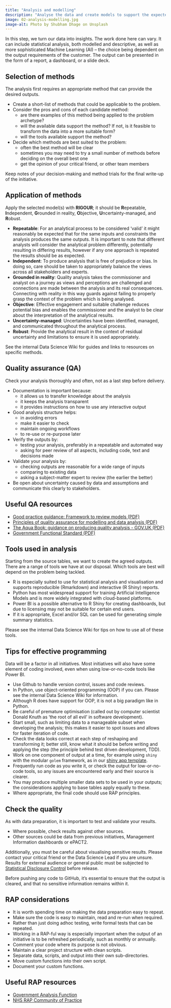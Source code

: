 ```yaml
---
title: "Analysis and modelling"
description: "Analyse the data and create models to support the expected outputs."
image: 02-analysis-modelling.jpg
image-alt: Photo by Shubham Dhage on Unsplash
---
```


In this step, we turn our data into insights. The work done here can vary. It can include statistical analysis, both modelled and descriptive, as well as more sophisticated Machine Learning (AI) – the choice being dependent on the output requirements of the customer. The output can be presented in the form of a report, a dashboard, or a slide deck.

## Selection of methods

The analysis first requires an appropriate method that can provide the desired outputs.

-	Create a short-list of methods that could be applicable to the problem.
-	Consider the pros and cons of each candidate method:
    -	are there examples of this method being applied to the problem archetype?
    -	will the available data support the method? If not, is it feasible to transform the data into a more suitable form?
    -	will the tools available support the method?
-	Decide which methods are best suited to the problem:
    -	often the best method will be clear
    -	sometimes you may need to try a small number of methods before deciding on the overall best one
    -	get the opinion of your critical friend, or other team members

Keep notes of your decision-making and method trials for the final write-up of the initiative.

## Application of methods

Apply the selected model(s) with **RIGOUR**; it should be **R**epeatable, **I**ndependent, **G**rounded in reality, **O**bjective, **U**ncertainty-managed, and **R**obust.

- **Repeatable**: For an analytical process to be considered 'valid' it might reasonably be expected that for the same inputs and constraints the analysis produces the same outputs. It is important to note that different analysts will consider the analytical problem differently, potentially resulting in differing results, however if any one approach is repeated the results should be as expected.
- **Independent**: To produce analysis that is free of prejudice or bias. In doing so, care should be taken to appropriately balance the views across all stakeholders and experts.
- **Grounded in reality**: Quality analysis takes the commissioner and analyst on a journey as views and perceptions are challenged and connections are made between the analysis and its real consequences. Connecting with reality in this way guards against failing to properly grasp the context of the problem which is being analysed.
- **Objective**: Effective engagement and suitable challenge reduces potential bias and enables the commissioner and the analyst to be clear about the interpretation of the analytical results.
-	**Uncertainty-managed**: Uncertainties have been identified, managed, and communicated throughout the analytical process.
-	**Robust**: Provide the analytical result in the context of residual uncertainty and limitations to ensure it is used appropriately.

See the internal Data Science Wiki for guides and links to resources on specific methods.

## Quality assurance (QA)

Check your analysis thoroughly and often, not as a last step before delivery.

-	Documentation is important because:
    -	it allows us to transfer knowledge about the analysis
    -	it keeps the analysis transparent
    -	it provides instructions on how to use any interactive output
-	Good analysis structure helps:
    -	in avoiding errors
    -	make it easier to check
    -	maintain ongoing workflows
    -	to re-use or re-purpose later
-	Verify the outputs by:
    -	testing your analysis, preferably in a repeatable and automated way
    -	asking for peer review of all aspects, including code, text and decisions made
- Validate your analysis by:
    -	checking outputs are reasonable for a wide range of inputs
    -	comparing to existing data
    -	asking a subject-matter expert to review (the earlier the better)
-	Be open about uncertainty caused by data and assumptions and communicate this clearly to stakeholders.

## Useful QA resources

- [Good practice guidance: Framework to review models (PDF)](https://www.nao.org.uk/wp-content/uploads/2016/03/11018-002-Framework-to-review-models_External_4DP.pdf)
- [Principles of quality assurance for modelling and data analysis (PDF)](https://assets.publishing.service.gov.uk/government/uploads/system/uploads/attachment_data/file/878616/Principles_of_QA_for_analysis.pdf)
- [The Aqua Book: guidance on producing quality analysis - GOV.UK (PDF)](https://assets.publishing.service.gov.uk/government/uploads/system/uploads/attachment_data/file/878616/Principles_of_QA_for_analysis.pdf)
- [Government Functional Standard (PDF)](https://assets.publishing.service.gov.uk/media/64e4cf0a4002ee000d560d5f/2023.02_GovS_010_Analysis_v2.1.pdf)

## Tools used in analysis

Starting from the source tables, we want to create the agreed outputs. There are a range of tools we have at our disposal. Which tools are best will depend on the problem being tackled.

- R is especially suited to use for statistical analysis and visualisation and supports reproducible (Rmarkdown) and interactive (R Shiny) reports.
- Python has most widespread support for training Artificial Intelligence Models and is more widely integrated with cloud-based platforms.
- Power BI is a possible alternative to R Shiny for creating dashboards, but due to licensing may not be suitable for certain end users.
- If it is appropriate, Excel and/or SQL can be used for generating simple summary statistics.

Please see the internal Data Science Wiki for tips on how to use all of these tools.

## Tips for effective programming

Data will be a factor in all initiatives. Most initiatives will also have some element of coding involved, even when using low-or-no-code tools like Power BI.

- Use Github to handle version control, issues and code reviews.
- In Python, use object-oriented programming (OOP) if you can. Please see the internal Data Science Wiki for information.
- Although R does have support for OOP, it is not a big paradigm like in Python.
- Be careful of premature optimisation (called out by computer scientist Donald Knuth as ‘the root of all evil’ in software development).
- Start small, such as limiting data to a manageable subset when developing the analysis; this makes it easier to spot issues and allows for faster iteration of code.
- Check the data looks correct at each step of reshaping and transforming it; better still, know what it should be before writing and applying the step (the principle behind test driven development, TDD).
- Work on one component of output at a time, for example using `shiny` with the modular `golem` framework, as in our [shiny app template](https://github.com/nhsbsa-data-analytics/nhsbsaShinyR).
- Frequently run code as you write it, or check the output for low-or-no-code tools, so any issues are encountered early and their source is clearer.
- You may produce multiple smaller data sets to be used in your outputs; the considerations applying to base tables apply equally to these.
- Where appropriate, the final code should use RAP principles.

## Check the quality

As with data preparation, it is important to test and validate your results.

- Where possible, check results against other sources.
- Other sources could be data from previous initiatives, Management Information dashboards or ePACT2.

Additionally, you must be careful about visualising sensitive results. Please contact your critical friend or the Data Science Lead if you are unsure. Results for external audience or general public must be subjected to [Statistical Disclosure Control](https://www.nhsbsa.nhs.uk/sites/default/files/2020-10/nhsbsa-sdc-protocol.pdf) before release.

Before pushing any code to GitHub, it's essential to ensure that the output is cleared, and that no sensitive information remains within it.

## RAP considerations

- It is worth spending time on making the data preparation easy to repeat.
- Make sure the code is easy to maintain, read and re-run when required.
- Rather than just doing adhoc testing, write formal tests that can be repeated.
- Working in a RAP-ful way is especially important when the output of an initiative is to be refreshed periodically, such as monthly or annually.
- Comment your code where its purpose is not obvious.
- Maintain a clear project structure with clean scripts.
- Separate data, scripts, and output into their own sub-directories.
- Move custom functions into their own script.
- Document your custom functions.

## Useful RAP resources

- [Government Analysis Function](https://analysisfunction.civilservice.gov.uk/support/reproducible-analytical-pipelines/)
- [NHS RAP Community of Practice](https://nhsdigital.github.io/rap-community-of-practice/introduction_to_RAP/levels_of_RAP/)

